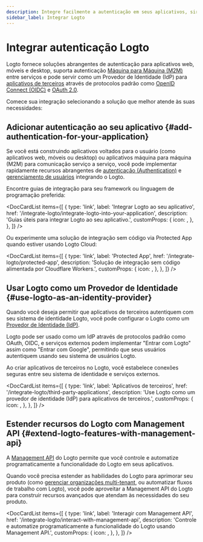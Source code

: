 ```yaml
---
description: Integre facilmente a autenticação em seus aplicativos, sirva como IdP para autorizar aplicativos OAuth e utilize APIs de autenticação, tudo com identidade federada.
sidebar_label: Integrar Logto
---
```



# Integrar autenticação Logto

Logto fornece soluções abrangentes de autenticação para aplicativos web, móveis e desktop, suporta autenticação [Máquina para Máquina (M2M)](/quick-starts/m2m) entre serviços e pode servir como um Provedor de Identidade (IdP) para [aplicativos de terceiros](/integrate-logto/third-party-applications) através de protocolos padrão como [OpenID Connect (OIDC)](https://auth.wiki/openid-connect) e [OAuth 2.0](https://auth.wiki/oauth-2.0).

Comece sua integração selecionando a solução que melhor atende às suas necessidades:

## Adicionar autenticação ao seu aplicativo \{#add-authentication-for-your-application}

Se você está construindo aplicativos voltados para o usuário (como aplicativos web, móveis ou desktop) ou aplicativos máquina para máquina (M2M) para comunicação serviço a serviço, você pode implementar rapidamente recursos abrangentes de [autenticação (Authentication)](/end-user-flows) e [gerenciamento de usuários](/user-management) integrando o Logto.

Encontre guias de integração para seu framework ou linguagem de programação preferida:

<DocCardList
  items={[
    {
      type: 'link',
      label: 'Integrar Logto ao seu aplicativo',
      href: '/integrate-logto/integrate-logto-into-your-application',
      description: 'Guias úteis para integrar Logto ao seu aplicativo.',
      customProps: {
        icon: <GuidesIcon />,
      },
    },
  ]}
/>

Ou experimente uma solução de integração sem código via Protected App quando estiver usando Logto Cloud:

<DocCardList
  items={[
    {
      type: 'link',
      label: 'Protected App',
      href: '/integrate-logto/protected-app',
      description: 'Solução de integração sem código alimentada por Cloudflare Workers.',
      customProps: {
        icon: <ProtectedAppIcon />,
      },
    },
  ]}
/>

## Usar Logto como um Provedor de Identidade \{#use-logto-as-an-identity-provider}

Quando você deseja permitir que aplicativos de terceiros autentiquem com seu sistema de identidade Logto, você pode configurar o Logto como um [Provedor de Identidade (IdP)](https://auth.wiki/identity-provider).

Logto pode ser usado como um IdP através de protocolos padrão como OAuth, OIDC, e serviços externos podem implementar "Entrar com Logto" assim como "Entrar com Google", permitindo que seus usuários autentiquem usando seu sistema de usuários Logto.

Ao criar aplicativos de terceiros no Logto, você estabelece conexões seguras entre seu sistema de identidade e serviços externos.

<DocCardList
  items={[
    {
      type: 'link',
      label: 'Aplicativos de terceiros',
      href: '/integrate-logto/third-party-applications',
      description: 'Use Logto como um provedor de identidade (IdP) para aplicativos de terceiros.',
      customProps: {
        icon: <IntegrateIcon width={20} height={20} />,
      },
    },
  ]}
/>

## Estender recursos do Logto com Management API \{#extend-logto-features-with-management-api}

A [Management API](https://openapi.logto.io/) do Logto permite que você controle e automatize programaticamente a funcionalidade do Logto em seus aplicativos.

Quando você precisa estender as habilidades do Logto para aprimorar seu produto (como [gerenciar organizações multi-tenant](/organizations), ou automatizar fluxos de trabalho com Logto), você pode aproveitar a Management API do Logto para construir recursos avançados que atendam às necessidades do seu produto.

<DocCardList
  items={[
    {
      type: 'link',
      label: 'Interagir com Management API',
      href: '/integrate-logto/interact-with-management-api',
      description:
        'Controle e automatize programaticamente a funcionalidade do Logto usando Management API.',
      customProps: {
        icon: <CloudConnectionIcon />,
      },
    },
  ]}
/>
